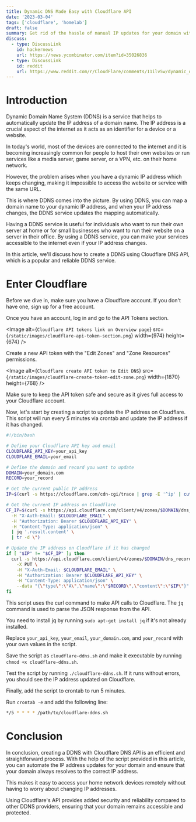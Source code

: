```yaml
---
title: Dynamic DNS Made Easy with Cloudflare API
date: '2023-03-04'
tags: ['cloudflare', 'homelab']
draft: false
summary: Get rid of the hassle of manual IP updates for your domain with our step-by-step guide on how to create a DDNS using Cloudflare DNS API. Effortlessly keep your domain pointing to your dynamic IP address with just a few simple scripts.
discuss:
  - type: DiscussLink
    id: hackernews
    url: https://news.ycombinator.com/item?id=35026836
  - type: DiscussLink
    id: reddit
    url: https://www.reddit.com/r/CloudFlare/comments/11ilv5w/dynamic_dns_made_easy_with_cloudflare_api/
---
```


# Introduction

Dynamic Domain Name System (DDNS) is a service that helps to automatically update the IP address of a domain name. The IP address is a crucial aspect of the internet as it acts as an identifier for a device or a website.

In today's world, most of the devices are connected to the internet and it is becoming increasingly common for people to host their own websites or run services like a media server, game server, or a VPN, etc. on their home network.

However, the problem arises when you have a dynamic IP address which keeps changing, making it impossible to access the website or service with the same URL.

This is where DDNS comes into the picture. By using DDNS, you can map a domain name to your dynamic IP address, and when your IP address changes, the DDNS service updates the mapping automatically.

Having a DDNS service is useful for individuals who want to run their own server at home or for small businesses who want to run their website on a server in their office. By using a DDNS service, you can make your services accessible to the internet even if your IP address changes.

In this article, we'll discuss how to create a DDNS using Cloudflare DNS API, which is a popular and reliable DDNS service.

# Enter Cloudflare

Before we dive in, make sure you have a Cloudflare account. If you don't have one, sign up for a free account.

Once you have an account, log in and go to the API Tokens section.

<Image
  alt={`Cloudflare API tokens link on Overview page`}
  src={`/static/images/cloudflare-api-token-section.png`}
  width={974}
  height={674}
/>

Create a new API token with the "Edit Zones" and "Zone Resources" permissions.

<Image
  alt={`Cloudflare create API token to Edit DNS`}
  src={`/static/images/cloudflare-create-token-edit-zone.png`}
  width={1870}
  height={768}
/>

Make sure to keep the API token safe and secure as it gives full access to your Cloudflare account.

Now, let's start by creating a script to update the IP address on Cloudflare. This script will run every 5 minutes via crontab and update the IP address if it has changed.

```bash
#!/bin/bash

# Define your Cloudflare API key and email
CLOUDFLARE_API_KEY=your_api_key
CLOUDFLARE_EMAIL=your_email

# Define the domain and record you want to update
DOMAIN=your_domain.com
RECORD=your_record

# Get the current public IP address
IP=$(curl -s https://cloudflare.com/cdn-cgi/trace | grep -E '^ip' | cut -d = -f 2)

# Get the current IP address on Cloudflare
CF_IP=$(curl -s https://api.cloudflare.com/client/v4/zones/$DOMAIN/dns_records/$RECORD \
  -H "X-Auth-Email: $CLOUDFLARE_EMAIL" \
  -H "Authorization: Bearer $CLOUDFLARE_API_KEY" \
  -H "Content-Type: application/json" \
  | jq '.result.content' \
  | tr -d \")

# Update the IP address on Cloudflare if it has changed
if [ "$IP" != "$CF_IP" ]; then
  curl -s https://api.cloudflare.com/client/v4/zones/$DOMAIN/dns_records/$RECORD \
    -X PUT \
    -H "X-Auth-Email: $CLOUDFLARE_EMAIL" \
    -H "Authorization: Bearer $CLOUDFLARE_API_KEY" \
    -H "Content-Type: application/json" \
    --data "{\"type\":\"A\",\"name\":\"$RECORD\",\"content\":\"$IP\"}"
fi
```

This script uses the curl command to make API calls to Cloudflare. The `jq` command is used to parse the JSON response from the API.

You need to install jq by running `sudo apt-get install jq` if it's not already installed.

Replace `your_api_key`, `your_email`, `your_domain.com`, and `your_record` with your own values in the script.

Save the script as `cloudflare-ddns.sh` and make it executable by running `chmod +x cloudflare-ddns.sh`.

Test the script by running `./cloudflare-ddns.sh`. If it runs without errors, you should see the IP address updated on Cloudflare.

Finally, add the script to crontab to run 5 minutes.

Run `crontab -e` and add the following line:

```bash
*/5 * * * * /path/to/cloudflare-ddns.sh
```

# Conclusion

In conclusion, creating a DDNS with Cloudflare DNS API is an efficient and straightforward process. With the help of the script provided in this article, you can automate the IP address updates for your domain and ensure that your domain always resolves to the correct IP address.

This makes it easy to access your home network devices remotely without having to worry about changing IP addresses.

Using Cloudflare's API provides added security and reliability compared to other DDNS providers, ensuring that your domain remains accessible and protected.
